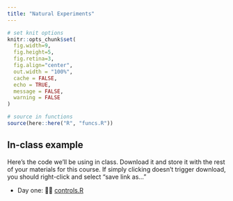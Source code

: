 ```yaml
---
title: "Natural Experiments"
---
```




```r
# set knit options
knitr::opts_chunk$set(
  fig.width=9, 
  fig.height=5, 
  fig.retina=3,
  fig.align="center",
  out.width = "100%",
  cache = FALSE,
  echo = TRUE,
  message = FALSE, 
  warning = FALSE
)

# source in functions
source(here::here("R", "funcs.R"))

```





## In-class example


Here's the code we'll be using in class. Download it and store it with the rest of your materials for this course. If simply clicking doesn't trigger download, you should right-click and select "save link as..."

* Day one: 👩‍💻 [controls.R](/files/example-scripts/controls.R)




<!-- ## Example -->


<!-- We write dags using `ggdag` package: -->


<!-- ```{r} -->
<!-- library(ggdag) -->
<!-- library(tidyverse) -->
<!-- ``` -->



<!-- Follows the same syntax as `lm()`, but using `dagify()`: -->


<!-- ```{r} -->
<!-- dag = dagify(Y ~ X + A + B, -->
<!--        A ~ B + C, -->
<!--        X ~ B + C + D, -->
<!--        C ~ D, -->
<!--        exposure = "X",  -->
<!--        outcome = "Y") -->
<!-- ``` -->


<!-- Plot: -->


<!-- ```{r} -->
<!-- ggdag(dag) -->
<!-- ``` -->



<!-- Look at all the paths: -->


<!-- ```{r} -->
<!-- ggdag_paths(dag) -->
<!-- ``` -->


<!-- Identify controls: -->


<!-- ```{r} -->
<!-- ggdag_adjustment_set(dag) -->
<!-- ``` -->

